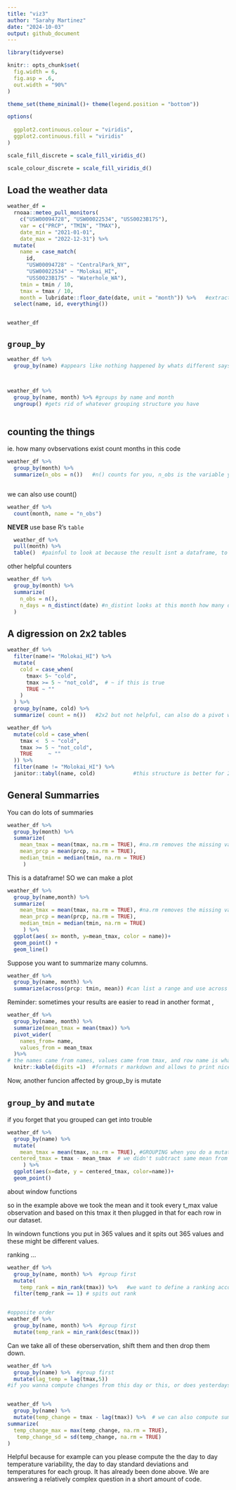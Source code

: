 ```yaml
---
title: "viz3"
author: "Sarahy Martinez"
date: "2024-10-03"
output: github_document
---
```


```r

library(tidyverse)

knitr:: opts_chunk$set(
  fig.width = 6,
  fig.asp = .6,
  out.width = "90%"
)

theme_set(theme_minimal()+ theme(legend.position = "bottom"))

options(
  
  ggplot2.continuous.colour = "viridis",
  ggplot2.continuous.fill = "viridis"
)

scale_fill_discrete = scale_fill_viridis_d()    

scale_colour_discrete = scale_fill_viridis_d() 

```


## Load the weather data

```r

weather_df = 
  rnoaa::meteo_pull_monitors(
    c("USW00094728", "USW00022534", "USS0023B17S"),
    var = c("PRCP", "TMIN", "TMAX"), 
    date_min = "2021-01-01",
    date_max = "2022-12-31") %>% 
  mutate(
    name = case_match(
      id, 
      "USW00094728" ~ "CentralPark_NY", 
      "USW00022534" ~ "Molokai_HI",
      "USS0023B17S" ~ "Waterhole_WA"),
    tmin = tmin / 10,
    tmax = tmax / 10,
    month = lubridate::floor_date(date, unit = "month")) %>%   #extract the month variable, lubridate package tidyverse adjacent says to get the floor of a date aned sort of round whatever date or pull the dates donwn to the nearest. month is rounded down
  select(name, id, everything())


weather_df

```


## ` group_by`

```r
weather_df %>% 
  group_by(name) #appears like nothing happened by whats different says groups name[3]



weather_df %>% 
  group_by(name, month) %>% #groups by name and month
  ungroup() #gets rid of whatever grouping structure you have 



```


## counting the things

ie. how many ovbservations exist 
count months in this code 

```r

weather_df %>% 
  group_by(month) %>% 
  summarize(n_obs = n())   #n() counts for you, n_obs is the variable you created and end result is a tibble 



```



we can also use count()


```r

weather_df %>% 
  count(month, name = "n_obs")
```

**NEVER** use base R's `table` 


```r
  weather_df %>% 
  pull(month) %>% 
  table()  #painful to look at because the result isnt a dataframe, to get to the table function 
```



other helpful counters 

```r
weather_df %>% 
  group_by(month) %>% 
  summarize(
    n_obs = n(),
    n_days = n_distinct(date) #n_distint looks at this month how many dated are distinct 
  )

```


## A digression on 2x2 tables 

```r
weather_df %>% 
  filter(name!= "Molokai_HI") %>% 
  mutate(
    cold = case_when(
      tmax< 5~ "cold",
      tmax >= 5 ~ "not_cold",  # ~ if this is true 
      TRUE ~ ""
    )
  ) %>% 
  group_by(name, cold) %>% 
  summarize( count = n())   #2x2 but not helpful, can also do a pivot wider but below is better
```

```r

weather_df %>%  
  mutate(cold = case_when(
    tmax <  5 ~ "cold",
    tmax >= 5 ~ "not_cold",
    TRUE     ~ ""
  )) %>% 
  filter(name != "Molokai_HI") %>%  
  janitor::tabyl(name, cold)            #this structure is better for 2x2
```



## General Summarries 

You can do lots of summaries

```r
weather_df %>% 
  group_by(month) %>% 
  summarize(
    mean_tmax = mean(tmax, na.rm = TRUE), #na.rm removes the missing variables
    mean_prcp = mean(prcp, na.rm = TRUE),
    median_tmin = median(tmin, na.rm = TRUE)
     )

```


This is a dataframe! SO we can make a plot

```r

weather_df %>% 
  group_by(name,month) %>% 
  summarize(
    mean_tmax = mean(tmax, na.rm = TRUE), #na.rm removes the missing variables
    mean_prcp = mean(prcp, na.rm = TRUE),
    median_tmin = median(tmin, na.rm = TRUE)
     ) %>% 
  ggplot(aes( x= month, y=mean_tmax, color = name))+ 
  geom_point() +
  geom_line()


```

Suppose you want to summarize many columns.

```r
weather_df %>% 
  group_by(name, month) %>% 
  summarize(across(prcp: tmin, mean)) #can list a range and use across for each of these columns use this summary

```


Reminder: sometimes your results are easier to read in another format ,

```r
weather_df %>% 
  group_by(name, month) %>% 
  summarize(mean_tmax = mean(tmax)) %>% 
  pivot_wider(
    names_from= name,
    values_from = mean_tmax
  )%>% 
# the names came from names, values came from tmax, and row name is whatever is left in your dataset (using pivot wider)
  knitr::kable(digits =1)  #formats r markdown and allows to print nicer

```

Now, another funcion affected by group_by is mutate 

## `group_by` and `mutate`

if you forget that you grouped can get into trouble

```r

weather_df %>% 
  group_by(name) %>% 
  mutate(
    mean_tmax = mean(tmax, na.rm = TRUE), #GROUPING when you do a mutate it will compute some observation and define a new variable according to this group first and then and this group etc. Why care because we might want to center to remove vertical distance.
 centered_tmax = tmax - mean_tmax  # we didn't subtract same mean from everyone just waikiki from waikiki etc. 
     ) %>% 
  ggplot(aes(x=date, y = centered_tmax, color=name))+
  geom_point()

```


about window functions 

so in the example above we took the mean and it took every t_max value observation and based on this tmax it then plugged in that for each row in our dataset.

In windown functions you put in  365 values and it spits out 365 values and these might be different values. 


ranking ...
```r

weather_df %>% 
  group_by(name, month) %>%  #group first
  mutate(
    temp_rank = min_rank(tmax)) %>%   #we want to define a ranking according to the min_ rank tmax, temp rank we put the tmax values and says its the 22nd and 12 lowest values then the 5, 4th, 3 coldest days in the month. then filter for coldest day in each month. 
  filter(temp_rank == 1) # spits out rank 


#opposite order
weather_df %>% 
  group_by(name, month) %>%  #group first
  mutate(temp_rank = min_rank(desc(tmax)))
```


Can we take all of these oberservation, shift them and then drop them down.

```r
weather_df %>% 
  group_by(name) %>%  #group first
  mutate(lag_temp = lag(tmax,5))
#if you wanna compute changes from this day or this, or does yesterdays temp predict today 


weather_df %>% 
  group_by(name) %>%  
  mutate(temp_change = tmax - lag(tmax)) %>%  # we can also compute summaries
summarize(
  temp_change_max = max(temp_change, na.rm = TRUE),
   temp_change_sd = sd(temp_change, na.rm = TRUE)
)

```

Helpful because for example can you please compute the the day to day temperature variability, the day to day standard 
deviations and temperatures for each group. It has already been done above. We are answering a relatively complex question in a short amount of code. 











